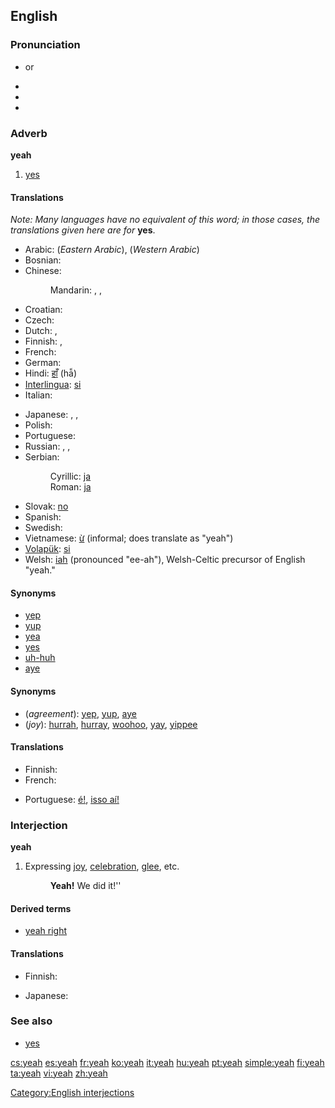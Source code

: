 {{wikipedia}}
==English==

===Pronunciation===
* {{IPA|/jɛ/}} or {{IPAchar|/jɛə/}}
* {{audio|en-us-yeah.ogg|Audio (US)}}
* {{audio|en-us-yeah-interjection.ogg|Audio (US)}}
* {{rhymes|ɛə}}

===Adverb===
'''yeah'''

# {{informal}} [[yes]]

====Translations====
''Note: Many languages have no equivalent of this word; in those cases, the translations given here are for'' '''yes'''.

{{trans-top|yes}}
* Arabic: {{t|ar|أيوة|tr='áywa|sc=Arab}} (''Eastern Arabic''), {{t|ar|إية|tr='íyya|sc=Arab}} (''Western Arabic'')
* Bosnian: {{t-|bs|ja}}
* Chinese:
*: Mandarin: {{t|zh|是啊|tr=shì a|sc=Hani}},  {{t|zh|對啊|sc=Hani}},  {{t|zh|对啊|tr=duì a|sc=Hani}}
* Croatian: {{t+|hr|ja}}
* Czech: {{t+|cs|jo}}
* Dutch: {{t+|nl|ja}}, {{t+|nl|jawel}}
* Finnish: {{t+|fi|joo}}, {{t-|fi|juu}}
* French: {{t+|fr|ouais}}
* German: {{t+|de|ja}}
* Hindi: [[हाँ]] (hā̃)
* [[Interlingua]]: [[si#Interlingua|si]]
* Italian: {{t+|it|si}}
{{trans-mid}}
* Japanese: {{t|ja|うん|tr=un|sc=Jpan}},  {{t|ja|そう|tr=sō|sc=Jpan}},  {{t|ja|ええ|tr=ē|sc=Jpan}}
* Polish: {{t+|pl|tak}}
* Portuguese: {{t+|pt|sim}}
* Russian: {{t|ru|ага|tr=agá, ahá|sc=Cyrl}},  {{t|ru|угу|tr=ugú, uhú|sc=Cyrl}},  {{t|ru|так|tr=tak|sc=Cyrl}}
* Serbian:
*: Cyrillic: [[ја#Serbian|ја]]
*: Roman: [[ja#Serbian|ja]]
* Slovak: [[no#Slovak|no]] <!-- Yes, this is in the right place, no means yeah or yep in Slovak -->
* Spanish: {{t+|es|sí}}
* Swedish: {{t+|sv|ja|n}}
* Vietnamese: [[ừ]] (informal; does translate as "yeah")
* [[Volapük]]: [[si#Volapük|si]]
* Welsh: [[iah]] (pronounced "ee-ah"), Welsh-Celtic precursor of English "yeah."
{{trans-bottom}}

====Synonyms====
* [[yep]]
* [[yup]]
* [[yea]]
* [[yes]]
* [[uh-huh]]
* [[aye]]

====Synonyms====
* (''agreement''): [[yep]], [[yup]], [[aye]]
* (''joy''): [[hurrah]], [[hurray]], [[woohoo]], [[yay]], [[yippee]] <!--etc-->

====Translations====
{{trans-top|expressing agreement}}
* Finnish: {{t+|fi|joo}}
* French: {{t+|fr|ouais}}
{{trans-mid}}
* Portuguese: [[é!]], [[isso aí!]]
{{trans-bottom}}

===Interjection===
'''yeah'''

# Expressing [[joy]], [[celebration]], [[glee]], etc.
#: '''Yeah!''' We did it!''

====Derived terms====
* [[yeah right]]

====Translations====
{{trans-top|expressing joy}}
* Finnish: {{t-|fi|jee}}
{{trans-mid}}
* Japanese: {{t|ja|やった！|sc=Jpan}}
{{trans-bottom}}

===See also===
* [[yes]]

[[Category:English interjections]]

[[cs:yeah]]
[[es:yeah]]
[[fr:yeah]]
[[ko:yeah]]
[[it:yeah]]
[[hu:yeah]]
[[pt:yeah]]
[[simple:yeah]]
[[fi:yeah]]
[[ta:yeah]]
[[vi:yeah]]
[[zh:yeah]]